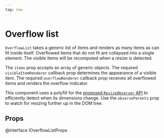 ```yaml
---
tag: new
---
```


# Overflow list

`OverflowList` takes a generic list of items and renders as many items as can
fit inside itself. Overflowed items that do not fit are collapsed into a single
element. The visible items will be recomputed when a resize is detected.

The `items` prop accepts an array of generic objects. The required
`visibleItemRenderer` callback prop determines the appearance of a visible item.
The required `overflowRenderer` callback prop receives all overflowed items
and renders the overflow indicator.

This component uses a polyfill for the [proposed `ResizeObserver` API][resizeobserver]
to efficiently detect when its dimensions change. Use the `observeParents` prop
to watch for resizing further up in the DOM tree.

[resizeobserver]: https://developers.google.com/web/updates/2016/10/resizeobserver


<OverflowListExample />

## Props

@interface IOverflowListProps
